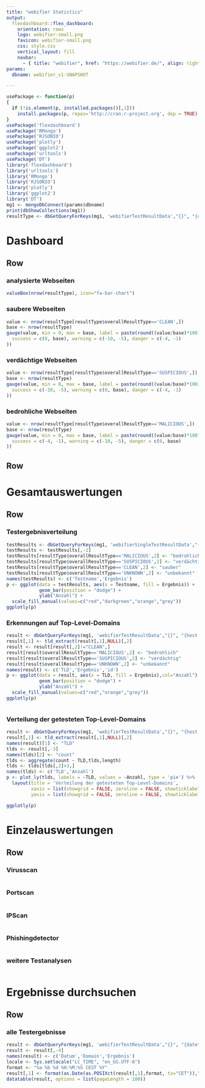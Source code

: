 ```yaml
---
title: "webifier Statistics"
output:
  flexdashboard::flex_dashboard:
    orientation: rows
    logo: webifier-small.png
    favicon: webifier-small.png
    css: style.css
    vertical_layout: fill 
    navbar:
      - { title: "webifier", href: "https://webifier.de/", align: right }
params:
  dbname: webifier_v1-SNAPSHOT

---
```


```r
usePackage <- function(p)
{
  if (!is.element(p, installed.packages()[,1]))
    install.packages(p, repos='http://cran.r-project.org', dep = TRUE)
}
usePackage('flexdashboard')
usePackage('RMongo')
usePackage('RJSONIO')
usePackage('plotly')
usePackage('ggplot2')
usePackage('urltools')
usePackage('DT')
library('flexdashboard')
library('urltools')
library('RMongo')
library('RJSONIO')
library('plotly')
library('ggplot2')
library('DT')
mg1 <- mongoDbConnect(params$dbname)
print(dbShowCollections(mg1))
resultType <- dbGetQueryForKeys(mg1, 'webifierTestResultData',"{}", "{overallResultType:1}",skip=0,limit=Inf)
```

Dashboard
=====================================

Row {data-height=100}
-----------------------------------------------------------------------

### analysierte Webseiten

```r
valueBox(nrow(resultType), icon="fa-bar-chart")
```

### saubere Webseiten

```r
value <- nrow(resultType[resultType$overallResultType=='CLEAN',])
base <- nrow(resultType)
gauge(value, min = 0, max = base, label = paste(round((value/base)*100),"%",sep=""), gaugeSectors(
  success = c(0, base), warning = c(-10, -5), danger = c(-4, -1)
))
```

### verdächtige Webseiten

```r
value <- nrow(resultType[resultType$overallResultType=='SUSPICIOUS',])
base <- nrow(resultType)
gauge(value, min = 0, max = base, label = paste(round((value/base)*100),"%",sep=""), gaugeSectors(
  success = c(-10, -5), warning = c(0, base), danger = c(-4, -1)
))
```

### bedrohliche Webseiten

```r
value <- nrow(resultType[resultType$overallResultType=='MALICIOUS',])
base <- nrow(resultType)
gauge(value, min = 0, max = base, label = paste(round((value/base)*100),"%",sep=""), gaugeSectors(
  success = c(-4, -1), warning = c(-10, -5), danger = c(0, base)
))
```

Row
-----------------------------------------------------------------------

Gesamtauswertungen
=====================================

Row {.tabset .tabset-fade}
-----------------------------------------------------------------------

### Testergebnisverteilung

```r
testResults <- dbGetQueryForKeys(mg1, 'webifierSingleTestResultData',"{}", '{_id:0,name:1,result:1}',skip=0,limit=Inf)
testResults <- testResults[,-1]
testResults[resultType$overallResultType=='MALICIOUS',2] <- "bedrohlich"
testResults[resultType$overallResultType=='SUSPICIOUS',2] <- "verdächtig"
testResults[resultType$overallResultType=='CLEAN',2] <- "sauber"
testResults[resultType$overallResultType=='UNKNOWN',2] <- "unbekannt"
names(testResults) <- c('Testname','Ergebnis')
p <- ggplot(data = testResults, aes(x = Testname, fill = Ergebnis)) +
            geom_bar(position = "dodge") +
            ylab("Anzahl") + 
  scale_fill_manual(values=c("red","darkgreen","orange","grey"))
ggplotly(p)

```

### Erkennungen auf Top-Level-Domains

```r
result <- dbGetQueryForKeys(mg1, 'webifierTestResultData',"{}", "{host:1,overallResultType:1}",skip=0,limit=Inf)
result[,1] <- tld_extract(result[,1],NULL)[,2]
result <- result[result[,2]!="CLEAN",]
result[result$overallResultType=='MALICIOUS',2] <- "bedrohlich"
result[result$overallResultType=='SUSPICIOUS',2] <- "verdächtig"
result[result$overallResultType=='UNKNOWN',2] <- "unbekannt"
names(result) <- c('TLD','Ergebnis','id')
p <- ggplot(data = result, aes(x = TLD, fill = Ergebnis),col="Anzahl") +
            geom_bar(position = "dodge") +
            ylab("Anzahl") + 
  scale_fill_manual(values=c("red","orange","grey"))
ggplotly(p)



```

### Verteilung der getesteten Top-Level-Domains

```r
result <- dbGetQueryForKeys(mg1, 'webifierTestResultData',"{}", "{host:1,overallResultType:1}",skip=0,limit=Inf)
result[,1] <- tld_extract(result[,1],NULL)[,2]
names(result)[1] <- "TLD"
tlds <- result[,-3]
names(tlds)[2] <- "count"
tlds <- aggregate(count ~ TLD,tlds,length)
tlds <- tlds[tlds[,2]>3,]
names(tlds) <- c('TLD','Anzahl')
p <- plot_ly(tlds, labels = ~TLD, values = ~Anzahl, type = 'pie') %>%
  layout(title = 'Verteilung der getesteten Top-Level-Domains',
         xaxis = list(showgrid = FALSE, zeroline = FALSE, showticklabels = FALSE),
         yaxis = list(showgrid = FALSE, zeroline = FALSE, showticklabels = FALSE))

ggplotly(p)
```

Einzelauswertungen
=====================================


Row {.tabset .tabset-fade}
-----------------------------------------------------------------------

### Virusscan

```r

```

### Portscan

```r

```

### IPScan

```r

```

### Phishingdetector

```r

```

### weitere Testanalysen

```r

```

Ergebnisse durchsuchen
=====================================

Row
-----------------------------------------------------------------------
### alle Testergebnisse

```r
result <- dbGetQueryForKeys(mg1, 'webifierTestResultData',"{}", "{datetime:1,host:1,overallResultType:1}",skip=0,limit=Inf)
result <- result[,-4]
names(result) <- c('Datum','Domain','Ergebnis')
locale <- Sys.setlocale("LC_TIME", "en_US.UTF-8")
format <- "%a %b %d %H:%M:%S CEST %Y"
result[,1] <- format(as.Date(as.POSIXct(result[,1],format, tz="CET")),"%d-%m-%Y")
datatable(result, options = list(pageLength = 100))
```


